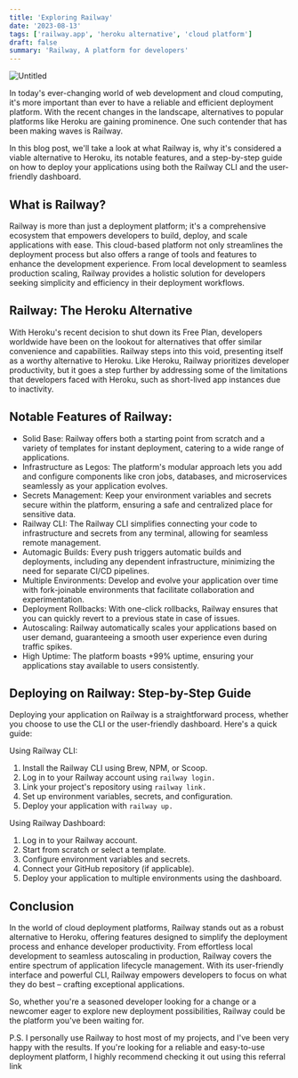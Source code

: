 ```yaml
---
title: 'Exploring Railway'
date: '2023-08-13'
tags: ['railway.app', 'heroku alternative', 'cloud platform']
draft: false
summary: 'Railway, A platform for developers'
---
```


![Untitled](https://s3-us-west-2.amazonaws.com/secure.notion-static.com/e16b463a-7fc0-4343-a0ad-a3ce3b8b49d1/Untitled.png)

In today's ever-changing world of web development and cloud computing, it's more important than ever to have a reliable and efficient deployment platform. With the recent changes in the landscape, alternatives to popular platforms like Heroku are gaining prominence. One such contender that has been making waves is Railway.

In this blog post, we'll take a look at what Railway is, why it's considered a viable alternative to Heroku, its notable features, and a step-by-step guide on how to deploy your applications using both the Railway CLI and the user-friendly dashboard.

## What is Railway?

Railway is more than just a deployment platform; it's a comprehensive ecosystem that empowers developers to build, deploy, and scale applications with ease. This cloud-based platform not only streamlines the deployment process but also offers a range of tools and features to enhance the development experience. From local development to seamless production scaling, Railway provides a holistic solution for developers seeking simplicity and efficiency in their deployment workflows.

## Railway: The Heroku Alternative

With Heroku's recent decision to shut down its Free Plan, developers worldwide have been on the lookout for alternatives that offer similar convenience and capabilities. Railway steps into this void, presenting itself as a worthy alternative to Heroku. Like Heroku, Railway prioritizes developer productivity, but it goes a step further by addressing some of the limitations that developers faced with Heroku, such as short-lived app instances due to inactivity.

## Notable Features of Railway:

- Solid Base: Railway offers both a starting point from scratch and a variety of templates for instant deployment, catering to a wide range of applications.
- Infrastructure as Legos: The platform's modular approach lets you add and configure components like cron jobs, databases, and microservices seamlessly as your application evolves.
- Secrets Management: Keep your environment variables and secrets secure within the platform, ensuring a safe and centralized place for sensitive data.
- Railway CLI: The Railway CLI simplifies connecting your code to infrastructure and secrets from any terminal, allowing for seamless remote management.
- Automagic Builds: Every push triggers automatic builds and deployments, including any dependent infrastructure, minimizing the need for separate CI/CD pipelines.
- Multiple Environments: Develop and evolve your application over time with fork-joinable environments that facilitate collaboration and experimentation.
- Deployment Rollbacks: With one-click rollbacks, Railway ensures that you can quickly revert to a previous state in case of issues.
- Autoscaling: Railway automatically scales your applications based on user demand, guaranteeing a smooth user experience even during traffic spikes.
- High Uptime: The platform boasts +99% uptime, ensuring your applications stay available to users consistently.

## Deploying on Railway: Step-by-Step Guide

Deploying your application on Railway is a straightforward process, whether you choose to use the CLI or the user-friendly dashboard. Here's a quick guide:

Using Railway CLI:

1. Install the Railway CLI using Brew, NPM, or Scoop.
2. Log in to your Railway account using `railway login.`
3. Link your project's repository using `railway link.`
4. Set up environment variables, secrets, and configuration.
5. Deploy your application with `railway up.`

Using Railway Dashboard:

1. Log in to your Railway account.
2. Start from scratch or select a template.
3. Configure environment variables and secrets.
4. Connect your GitHub repository (if applicable).
5. Deploy your application to multiple environments using the dashboard.

## Conclusion

In the world of cloud deployment platforms, Railway stands out as a robust alternative to Heroku, offering features designed to simplify the deployment process and enhance developer productivity. From effortless local development to seamless autoscaling in production, Railway covers the entire spectrum of application lifecycle management. With its user-friendly interface and powerful CLI, Railway empowers developers to focus on what they do best – crafting exceptional applications.

So, whether you're a seasoned developer looking for a change or a newcomer eager to explore new deployment possibilities, Railway could be the platform you've been waiting for.

P.S. I personally use Railway to host most of my projects, and I've been very happy with the results. If you're looking for a reliable and easy-to-use deployment platform, I highly recommend checking it out using this referral link